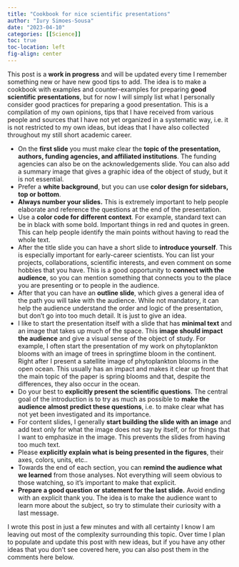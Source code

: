 ---
title: "Cookbook for nice scientific presentations"
author: "Iury Simoes-Sousa"
date: "2023-04-10"
categories: [[Science]]
toc: true
toc-location: left
fig-align: center
---

This post is a **work in progress** and will be updated every time I remember something new or have new good tips to add.
The idea is to make a cookbook with examples and counter-examples for preparing **good scientific presentations**, but for now I will simply list what I personally consider good practices for preparing a good presentation. This is a compilation of my own opinions, tips that I have received from various people and sources that I have not yet organized in a systematic way, i.e. it is not restricted to my own ideas, but ideas that I have also collected throughout my still short academic career.

- On the **first slide** you must make clear the **topic of the presentation, authors, funding agencies, and affiliated institutions**. The funding agencies can also be on the acknowledgements slide. You can also add a summary image that gives a graphic idea of the object of study, but it is not essential.
- Prefer a **white background**, but you can use **color design for sidebars, top or bottom**.
- **Always number your slides.** This is extremely important to help people elaborate and reference the questions at the end of the presentation.
- Use a **color code for different context**. For example, standard text can be in black with some bold. Important things in red and quotes in green. This can help people identify the main points without having to read the whole text.
- After the title slide you can have a short slide to **introduce yourself**. This is especially important for early-career scientists. You can list your projects, collaborations, scientific interests, and even comment on some hobbies that you have. This is a good opportunity to **connect with the audience**, so you can mention something that connects you to the place you are presenting or to people in the audience.
- After that you can have an **outline slide**, which gives a general idea of the path you will take with the audience. While not mandatory, it can help the audience understand the order and logic of the presentation, but don't go into too much detail. It is just to give an idea.
- I like to start the presentation itself with a slide that has **minimal text** and an image that takes up much of the space. This **image should impact the audience** and give a visual sense of the object of study. For example, I often start the presentation of my work on phytoplankton blooms with an image of trees in springtime bloom in the continent. Right after I present a satellite image of phytoplankton blooms in the open ocean. This usually has an impact and makes it clear up front that the main topic of the paper is spring blooms and that, despite the differences, they also occur in the ocean.
- Do your best to **explicitly present the scientific questions**. The central goal of the introduction is to try as much as possible to **make the audience almost predict these questions**, i.e. to make clear what has not yet been investigated and its importance.
- For content slides, I generally **start building the slide with an image** and add text only for what the image does not say by itself, or for things that I want to emphasize in the image. This prevents the slides from having too much text.
- Please **explicitly explain what is being presented in the figures**, their axes, colors, units, etc..
- Towards the end of each section, you can **remind the audience what we learned** from those analyses. Not everything will seem obvious to those watching, so it's important to make that explicit.
- **Prepare a good question or statement for the last slide.** Avoid ending with an explicit thank you. The idea is to make the audience want to learn more about the subject, so try to stimulate their curiosity with a last message.

I wrote this post in just a few minutes and with all certainty I know I am leaving out most of the complexity surrounding this topic. Over time I plan to populate and update this post with new ideas, but if you have any other ideas that you don't see covered here, you can also post them in the comments here below.